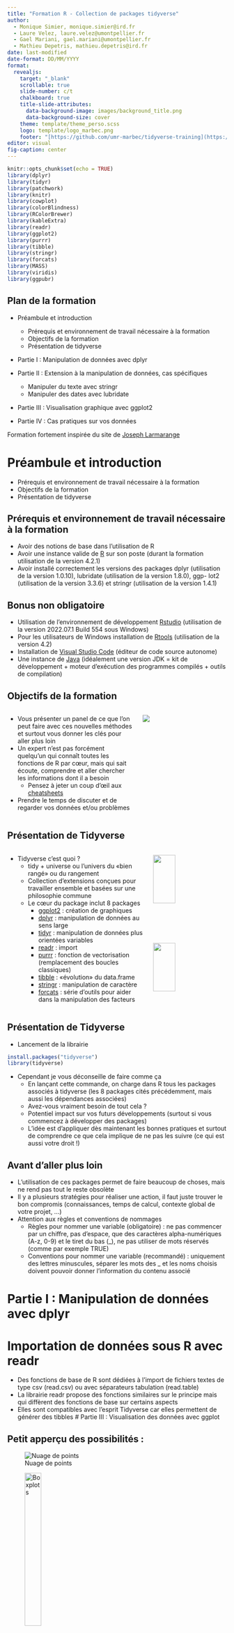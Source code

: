 ```yaml
---
title: "Formation R - Collection de packages tidyverse"
author: 
  - Monique Simier, monique.simier@ird.fr 
  - Laure Velez, laure.velez@umontpellier.fr
  - Gael Mariani, gael.mariani@umontpellier.fr
  - Mathieu Depetris, mathieu.depetris@ird.fr
date: last-modified	
date-format: DD/MM/YYYY
format: 
  revealjs:
    target: "_blank"
    scrollable: true
    slide-number: c/t
    chalkboard: true
    title-slide-attributes:
      data-background-image: images/background_title.png
      data-background-size: cover  
    theme: template/theme_perso.scss
    logo: template/logo_marbec.png
    footer: "[https://github.com/umr-marbec/tidyverse-training](https://github.com/umr-marbec/tidyverse-training)"
editor: visual
fig-caption: center
---
```


```r
knitr::opts_chunk$set(echo = TRUE)
library(dplyr)
library(tidyr)
library(patchwork)
library(knitr)
library(cowplot)
library(colorBlindness)
library(RColorBrewer)
library(kableExtra)
library(readr)
library(ggplot2)
library(purrr)
library(tibble)
library(stringr)
library(forcats)
library(MASS)
library(viridis)
library(ggpubr)
```

## Plan de la formation {.smaller}

-   Préambule et introduction

    -   Prérequis et environnement de travail nécessaire à la formation
    -   Objectifs de la formation
    -   Présentation de tidyverse

-   Partie I : Manipulation de données avec dplyr

-   Partie II : Extension à la manipulation de données, cas spécifiques

    -   Manipuler du texte avec stringr
    -   Manipuler des dates avec lubridate

-   Partie III : Visualisation graphique avec ggplot2

-   Partie IV : Cas pratiques sur vos données

Formation fortement inspirée du site de [Joseph Larmarange](https://larmarange.github.io/analyse-R/){target="_blank"}

# Préambule et introduction

-   Prérequis et environnement de travail nécessaire à la formation
-   Objectifs de la formation
-   Présentation de tidyverse

## Prérequis et environnement de travail nécessaire à la formation

-   Avoir des notions de base dans l'utilisation de R
-   Avoir une instance valide de [R](https://cran.r-project.org/){target="_blank"} sur son poste (durant la formation utilisation de la version 4.2.1)
-   Avoir installé correctement les versions des packages dplyr (utilisation de la version 1.0.10), lubridate (utilisation de la version 1.8.0), ggp- lot2 (utilisation de la version 3.3.6) et stringr (utilisation de la version 1.4.1)

## Bonus non obligatoire

-   Utilisation de l'environnement de développement [Rstudio](https://www.rstudio.com/products/rstudio/download/){target="_blank"} (utilisation de la version 2022.07.1 Build 554 sous Windows)
-   Pour les utilisateurs de Windows installation de [Rtools](https://cran.r-project.org/bin/windows/Rtools/){target="_blank"} (utilisation de la version 4.2)
-   Installation de [Visual Studio Code](https://code.visualstudio.com/#alt-downloads){target="_blank"} (éditeur de code source autonome)
-   Une instance de [Java](https://jdk.java.net/19/){target="_blank"} (idéalement une version JDK = kit de développement + moteur d'exécution des programmes compilés + outils de compilation)

## Objectifs de la formation

::: columns
::: {.column width="60%"}
-   Vous présenter un panel de ce que l'on peut faire avec ces nouvelles méthodes et surtout vous donner les clés pour aller plus loin
-   Un expert n'est pas forcément quelqu'un qui connaît toutes les fonctions de R par cœur, mais qui sait écoute, comprendre et aller chercher les informations dont il a besoin
    -   Pensez à jeter un coup d'œil aux [cheatsheets](https://github.com/rstudio/cheatsheets){target="_blank"}
-   Prendre le temps de discuter et de regarder vos données et/ou problèmes
:::

::: {.column width="40%"}
![](images/loi_pareto.jpg)
:::
:::

## Présentation de Tidyverse {.smaller}

::: columns
::: {.column width="65%"}
-   Tidyverse c'est quoi ?
    -   tidy + universe ou l'univers du «bien rangé» ou du rangement
    -   Collection d'extensions conçues pour travailler ensemble et basées sur une philosophie commune
    -   Le cœur du package inclut 8 packages
        -   [ggplot2](https://ggplot2.tidyverse.org/){target="_blank"} : création de graphiques
        -   [dplyr](https://dplyr.tidyverse.org/){target="_blank"} : manipulation de données au sens large
        -   [tidyr](https://tidyr.tidyverse.org/){target="_blank"} : manipulation de données plus orientées variables
        -   [readr](https://readr.tidyverse.org/){target="_blank"} : import
        -   [purrr](https://purrr.tidyverse.org/){target="_blank"} : fonction de vectorisation (remplacement des boucles classiques)
        -   [tibble](https://tibble.tidyverse.org/){target="_blank"} : «évolution» du data.frame
        -   [stringr](https://stringr.tidyverse.org/){target="_blank"} : manipulation de caractère
        -   [forcats](https://forcats.tidyverse.org/){target="_blank"} : série d'outils pour aider dans la manipulation des facteurs
:::

::: {.column width="35%"}
![](images/hadley_wickham.png){width="55%"} ![](images/tidyverse_packages.png){width="55%"}
:::
:::

## Présentation de Tidyverse

-   Lancement de la librairie

```r
install.packages("tidyverse")
library(tidyverse)
```

-   Cependant je vous déconseille de faire comme ça
    -   En lançant cette commande, on charge dans R tous les packages associés à tidyverse (les 8 packages cités précédemment, mais aussi les dépendances associées)
    -   Avez-vous vraiment besoin de tout cela ?
    -   Potentiel impact sur vos futurs développements (surtout si vous commencez à développer des packages)
    -   L'idée est d'appliquer dès maintenant les bonnes pratiques et surtout de comprendre ce que cela implique de ne pas les suivre (ce qui est aussi votre droit !)

## Avant d'aller plus loin

-   L'utilisation de ces packages permet de faire beaucoup de choses, mais ne rend pas tout le reste obsolète
-   Il y a plusieurs stratégies pour réaliser une action, il faut juste trouver le bon compromis (connaissances, temps de calcul, contexte global de votre projet, ...)
-   Attention aux règles et conventions de nommages
    -   Règles pour nommer une variable (obligatoire) : ne pas commencer par un chiffre, pas d'espace, que des caractères alpha-numériques (A-z, 0-9) et le tiret du bas (\_), ne pas utiliser de mots réservés (comme par exemple TRUE)
    -   Conventions pour nommer une variable (recommandé) : uniquement des lettres minuscules, séparer les mots des \_ et les noms choisis doivent pouvoir donner l'information du contenu associé

# Partie I : Manipulation de données avec dplyr

# Importation de données sous R avec readr

-   Des fonctions de base de R sont dédiées à l'import de fichiers textes de type csv (read.csv) ou avec séparateurs tabulation (read.table)
-   La librairie readr propose des fonctions similaires sur le principe mais qui diffèrent des fonctions de base sur certains aspects
-   Elles sont compatibles avec l'esprit Tidyverse car elles permettent de générer des tibbles \# Partie III : Visualisation des données avec ggplot

## Petit apperçu des possibilités :

::: {layout-ncol="3"}
![Nuage de points](images/.png){width="\"30%"}

![Boxplots](images/.png){width="30%"}

![Violin Plot](images/.png){width="30%"}
:::

<center>Un grand nombre d'exemples est disponible sur le site [***from Data to Viz***](https://www.data-to-viz.com/)</center>

## Petit apperçu des possibilités :

::: {layout-ncol="3"}
![Barplot](images/barplot.png){width="30%"}

![Barplot](images/barplot2.png){width="30%"}

![Barplot Circulaire](images/Figure3.png){width="30%"}
:::

## Petit apperçu des possibilités :

::: {layout-ncol="3"}
![Données temporelles](images/Series_temporelles.png){width="\"30%"}

![Données temporelles empillées](images/Diagramme_empile.png){width="30%"}

![Cartes](images/map2.png){width="30%"}
:::

<center>Un grand notre d'exemples est disponible sur le site [***from Data to Viz***](https://www.data-to-viz.com/)</center>

## Ggplot c'est comme la chirurgie *`aes`*thétique :

::: incremental
::: columns
1)  Les jeunes s'y mettent très tôt !

2)  Les moins jeunes sont réticents puis CERTAINS finissent par s'y mettre

    <center>![](images/nancy_pelosi.jpg){width="20%"}</center>

3)  C'est un enchainement plus ou moins long d'opérations.

    <center>![](images/bogdanoff1.jpg){width="21%"}![](images/bogdanoff1.5.jpg){width="25%"}![](images/bogdanoff2.jpg){width="25%"}</center>
:::
:::

## Ggplot, une succession de couches

::: incremental
::: columns
::: column
1.  La Structure

    ```r
    data <- iris
    p1 <- ggplot(data, mapping = aes(x = Sepal.Length, y = Sepal.Width)) +
      theme(axis.text  = element_text(size = 25),
            axis.title = element_text(size = 25))
    p1
    ```
:::

::: column
2.  Le type de représentation

    ```r
    p2 <- p1 + geom_point(size = 5)
    p2
    ```
:::
:::

::: columns
::: column
3.  Les Couleurs

    ```r
    p3 <- p1 + geom_point(mapping = aes(color = Petal.Width), size = 5) + scale_color_viridis_c()
    p3
    ```
:::

::: column
4.  Le Lifting final

    ```r
    p4 <- p3 + theme_bw() +
      theme(axis.text = element_text(size = 25),
                     axis.title = element_text(size = 25))
    p4
    ```
:::
:::
:::

## La structure des données

Pour la démonstration nous allons utiliser le jeu de données `crabs` de la librairie `MASS`.

```r
library(MASS)
data_crabs <- crabs %>% dplyr::select(sp, sex, CL, CW)

data_crabs %>%
  head(3) %>%
  kbl(digits = 4, caption = "Crabs data") %>%
  kable_classic(html_font = "Computer Modern", full_width = F)
```

. . .

```r
data_crabs %>%
  head(3) %>%
  kbl(digits = 4, caption = "Crabs data") %>%
  kable_classic(html_font = "Computer Modern", full_width = F)
```

## Ggplot pas à pas

### 1. Construction de la structure

::: incremental
<div>

Pour la structure du la figure, la fonction à toujours utiliser est `ggplot()` . Les arguments principaux sont :

::: incremental
-   `data = nom.du.dataframe`

-   `mapping = aes(x = varaible.x, y = variable.y)`

    ::: incremental
    -   Ici le `aes` signifie **aesthetic**

    -   On verra que d'autres options sont disponibles dans `aes` comme la taille (`size`), la couleur (`color`), la forme (`shape`) ...
    :::
:::

</div>
:::

## Ggplot pas à pas

### 1. Construction de la structure

::: nonincremental
<div>

Pour la structure du la figure, la fonction à toujours utiliser est `ggplot()` . Les arguments principaux sont :

<div>

-   `data = nom.du.dataframe`

-   `mapping = aes(x = varaible.x, y = variable.y)`

</div>

</div>
:::

```r
couche.1 <- ggplot(data    = data_crabs,
                   mapping = aes(x = CL, y = CW))
```

. . .

```r
couche.1
```

## Ggplot pas à pas

### 2. Choix du type de représentation

::: incremental
::: incremental
Plusieurs représentations existent selon le type de variables que l'on a :
:::

::: columns
::: column
1.  **Une variable continue**

    ::: incremental
    -   `geom_histogram()`

    -   `geom_density()`
    :::
:::

::: column
2.  **Deux variables continues**

    ::: incremental
    -   `geom_point()`
    -   `geom_line()`
    -   `geom_area()`
    :::
:::
:::
:::

::: incremental
::: columns
::: column
3.  **Une discrète & une continue**

    ::: incremental
    -   `geom_boxplot()`
    -   `geom_violin()`
    -   `geom_col()`
    :::
:::

::: column
4.  **Données spatiales**

    ::: incremental
    -   `geom_polygon()`

    -   `geom_sf()`
    :::
:::
:::
:::

## Ggplot pas à pas

### 2. Choix du type de représentation

::: incremental
L'exemple ici va mener à la réalisation d'un **nuage de points**. Mais `ggplot2` fonctionne de la même façon pour construire un **diagramme en barres**, **une boite à moustache** ou autres.

::: incremental
::: columns
::: {.column width="50%"}
-   `aes()` dans `ggplot()`

    ```r
    couche.2 <- couche.1 +
      geom_point()
    ```
:::

::: {.column width="50%"}
-   `aes()` dans `geom_point()`

    ```r
    couche.2.2 <- ggplot() +
      geom_point(data    = data_crabs,
                 mapping = aes(x = CL, y = CW))
    ```
:::
:::
:::
:::

. . .

```r
couche.2
```

## Ggplot pas à pas {auto-animate=true}

Traçons un modèle linéaire et ajoutons la formule et le R² correspondant

. . .

```r
couche.3 <- couche.2 +
  geom_smooth(color = "red", method = "lm") # le modèle linéaire 
```

. . .

```r
couche.3
```

## Ggplot pas à pas {auto-animate=true}

Traçons un modèle linéaire et ajoutons la formule et le R² correspondant

```r
couche.3 <- couche.2 +
  geom_smooth(color = "red", method = "lm") + # le modèle linéaire 
  stat_regline_equation(label.y = 52, aes(label = ..eq.label..)) # la formule
couche.3
```

## Ggplot pas à pas {auto-animate=true}

Traçons un modèle linéaire et ajoutons la formule et le R² correspondant

```r
couche.3 <- couche.2 +
  geom_smooth(color = "red", method = "lm") + # le modèle linéaire 
  stat_regline_equation(label.y = 52, aes(label = ..eq.label..)) + # la formule
  stat_regline_equation(label.y = 48, aes(label = ..adj.rr.label..)) # R²
couche.3
```

## Ggplot pas à pas

4.  Différencions les mâles et les femelles avec de la couleur

. . .

=\> Une couleur par ordre. Comme c'est lié à l'esthétisme de la figure, il faut retourner à l'argument `color` dans la fonction `aes`.

. . .

```r
couche.4 <- ggplot() +
  geom_point(data    = data_crabs,
             mapping = aes(x     = CL, 
                           y     = CW, 
                           color = sex))
```

. . .

```r
couche.4
```

## Ggplot pas à pas

5.  Modifions les couleurs des points + Le titre de la légende

. . .

Pour cela, on peut utiliser la fonction `scale_color_manual()` et les arguments `name` et `values`.

. . .

```r
couche.5 <- couche.4 +
  scale_color_manual(name   = "Sex :",
                     values = c("M" = "darkblue", 
                                "F" = "darkgreen"))

```

. . .

```r
couche.5
```

. . .

<center>*Une autre façon de faire est d'utiliser la fonction `labs` qui permet de changer les diverses légendes (axes x et y + légende de couleur). A vous de jouer !!!*</center>

## Ggplot pas à pas

6.  Nommons proprement les axes + la légende

. . .

```r
couche.6 <- couche.5 +
  labs(x     = "Carapace Length (mm)",
       y     = "Carapace Width (mm)",
       color = "Sex :")
```

. . .

```r
couche.6
```

## Ggplot pas à pas

7.  Faisons deux plot en un en séparant les données pour les deux espèces.

. . .

```r
couche.7 <- couche.6 + facet_grid(~sp)
```

. . .

```r
couche.7
```

## Ggplot pas à pas

8.  Petit lifting de la couleur de l'arrière plan

. . .

```r
#| fig-height: 8
#| layout: "[30, 30, 30]"
couche.7 + theme_bw()
couche.7 + theme_classic()
couche.7 + theme_dark()
```
. . .

<center>Un tas de `theme_*` existent pour obtenir différentes formats d'arrière plan (voir [ici](http://www.sthda.com/english/wiki/ggplot2-themes-and-background-colors-the-3-elements)). A vous de choisir votre préféré.</center>

## Ggplot pas à pas

9.  Le lifting final sur les légendes

. . .

```r
couche.8 <- couche.7 +
  theme_bw() +
  theme(axis.text       = element_text(size = 11),
        axis.title      = element_text(size = 13),
        legend.position = "right",
        legend.text     = element_text(size = 13),
        legend.title    = element_text(size = 15))
```

. . .

```r
couche.8
```

## Une petite subtilité concernant les couleurs

. . .

***Exercice :***

1.  *Construire un diagramme en barres représentant la biomasse de chacun des ordres.*
2.  *Donner une couleur à chacune des barres. Vous devez choisir la couleur.*

. . .

::: incremental
Ggplot fait la différence entre :

-   la couleur des contours -\> `color = …`

-   la couleur de remplissage -\> `fill = …`
:::

. . .

Pour choisir ses couleurs de contour *vs.* de remplissage, on utilise les fonctions\
`scale_color_manual()` *vs.* `scale_fill_manual()`.

```r
# fish_data %>%
#   group_by(order) %>%
#   summarise(biomass = sum(biomass)) %>%
#   ggplot() +
#   geom_col(data    = fish_data,
#                     mapping = aes(x = order, 
#                                            y = biomass, 
#                                            fill = order)) +
#   scale_fill_manual(values = c("pink", "green", "red", "blue", "yellow"))

```

## Une autre subtilité concernant les couleurs

. . .

***Exercice :***

1.  *Construisez un nuage de points biomass\~total*
2.  *Coloriez les points en fonction de la variable abondance en BLEU.*

. . .

::: incremental
```r
# plot <- ggplot() +
#   geom_point(data    = fish_data,
#                       mapping = aes(x = total, y = biomass, 
#                                              color = total))
# plot + scale_color_manual(values = "blue")
```
:::

. . .

<center>On ne peut pas donner une seule couleur à une variable continue !</center>

## Couleurs & variables continues

Il existe 4 fonctions principales qui permettent de construire des pallettes de couleurs continues :

::: incremental
-   `scale_fill_contiuous` : avec une palette par defaut (nuances de bleus)

-   `scale_fill_viridis_c` : Colorblind friendly.

-   `scale_fill_distiller` : utilise les [BrewerPalettes](https://colorbrewer2.org/#type=sequential&scheme=BuGn&n=3) (voir [ici](https://r-graph-gallery.com/38-rcolorbrewers-palettes.html) pour plus d'infos).\
    Pour voir les palettes =\> `RColorBrewer::display.brewer.all()`

-   `scale_fill_gradient` : permet de créer ses propres gradients de couleurs. Des variantes existent selon le nombre de couleurs à définir. Il s'agit de `scale_fill_gradient2()` et `scale_fill_gradientn()`.
:::

. . .

<center>Testons les une par une à partir de la figure suivante</center>

## Couleurs & variables continues

### `scale_color_continuous`

La plus simple, mais pas beaucoup d'options. C'est aussi la palette de couleur par défaut.

```r
# plot <- ggplot(faithfuld) +
#   geom_tile(aes(waiting, eruptions, fill = density)) +
#   labs(x = "Waiting", y = "Eruptions", fill = "Density") +
#   theme_bw()

plot <- ggplot(faithfuld, aes(waiting, eruptions, fill = density)) +
  geom_raster() +
  scale_x_continuous(NULL, expand = c(0, 0)) + 
  scale_y_continuous(NULL, expand = c(0, 0)) + 
  theme(legend.position = "none")
```

. . .

```r
#| fig-height: 8
#| layout: "[50, 50]"
plot
plot + scale_fill_continuous()
```

## Couleurs & variables continues

### `scale_color_viridis_c`

De belles palettes dont les nuances sont captées par les personnes albinos.

. . .

::: incremental
```r
#| fig-height: 8
#| layout: "[30, 30, 30]"
plot + scale_fill_viridis_c(option = "viridis")
plot + scale_fill_viridis_c(option = "inferno")
plot + scale_fill_viridis_c(option = "turbo")
```
:::

## Couleurs & variables continues

### `scale_fill_distiller()`

Permet d'utiliser les palettes de couleurs issues de [BrewerPalettes](https://colorbrewer2.org/#type=sequential&scheme=BuGn&n=3).

. . .

```r
RColorBrewer::display.brewer.all()
```

## Couleurs & variables continues

### `scale_fill_distiller()`

. . .

Permet d'utiliser les palettes de couleurs issues de [BrewerPalettes](https://colorbrewer2.org/#type=sequential&scheme=BuGn&n=3).

```r
#| fig-height: 8
#| layout: "[30, 30, 30]"
plot + scale_fill_distiller(palette = "Reds")
plot + scale_fill_distiller(palette = "YlGn")
plot + scale_fill_distiller(palette = "Spectral")
```

## Couleurs & variables continues

### `scale_fill_distiller()`

Petite info utile, toutes les palettes peuvent passer le test ***ColorBlind Friendly*** :

. . .

```r
# install.packages("colorBlindness")
# install.packages("RColorBrewer")
color_pal <- RColorBrewer::brewer.pal(10, name="Spectral")
colorBlindness::displayAllColors(color_pal)
```

## Couleurs & variables continues

### `scale_fill_gradient()`

Permet de créer ces propres palettes de couleurs, à partir de 2, 3 ou n couleurs :

::: incremental
-   `scale_fill_gradient()` avec les arguments `low` et `high`.

-   `scale_fill_gradient2()` avec les arguments `low`, `mid` et `high`.

-   `scale_fill_gradientn()` avec l'argument `colours`.
:::

. . .

```r
#| fig-height: 8
#| layout: "[30, 30, 30]"
plot + scale_fill_gradient(low = "darkblue", high = "darkred")
plot + scale_fill_gradient2(low = "darkblue", mid = "white", high = "darkred", midpoint = 0.02)
plot + scale_fill_gradientn(colours = colorspace::diverge_hcl(7))
```

## Couleurs & variable groupée en classes

Il existe 3 fonctions principales qui permettent de construire ce type de pallettes de couleurs :

::: incremental
-   `scale_fill_binned` : avec une palette par defaut (nuances de bleus)

-   `scale_fill_fermenter` : utilise les [BrewerPalettes](https://colorbrewer2.org/#type=sequential&scheme=BuGn&n=3) (voir [ici](https://r-graph-gallery.com/38-rcolorbrewers-palettes.html) pour plus d'infos).\
    Pour voir les palettes =\> `RColorBrewer::display.brewer.all()`

-   `scale_fill_steps` : permet de créer sa propre palette avec un nombre de classes précis. Des variantes existent selon le nombre de couleurs à définir. Il s'agit de `scale_fill_steps2()` et `scale_fill_stepsn()`.
:::

## Couleurs & variable groupée en classes

### `scale_fill_binned()`

Les couleurs sont par défaut des nuances de bleu. Certaines précisions peuvent cependant être apportées.

. . .

```r
#| fig-height: 8
#| layout: "[30, 30, 30]"
plot + scale_fill_binned(n.breaks = 4)
plot + scale_fill_binned(n.breaks = 7,
                         guide = guide_colorsteps(show.limits = T))
plot + scale_fill_binned(breaks = quantile(faithfuld$density, 
                                           probs = (seq(0,1,0.3))))
```

## Couleurs & variable groupée en classes

### `scale_fill_fermenter()`

La fonction analogue à `scale_fill_distiller()` et `scale_fill_brewer()`.

. . .

```r
#| fig-height: 8
#| layout: "[30, 30, 30]"
plot + scale_fill_fermenter(n.breaks = 8, palette = "BuGn")
plot + scale_fill_fermenter(n.breaks = 8, palette = "BuGn", direction = 1)
plot + scale_fill_fermenter(n.breaks = 8, palette = "RdBu")
```

## Couleurs & variable groupée en classes

### `scale_fill_steps()`

Fonction analogue à `scale_fill_gradient()`.

::: incremental
-   `scale_fill_steps()` avec les arguments `low` et `high`.

-   `scale_fill_steps2()` avec les arguments `low`, `mid` et `high`.

-   `scale_fill_stepsn()` avec l'argument `colours`.
:::

. . .

```r
#| fig-height: 8
#| layout: "[30, 30, 30]"
plot + scale_fill_steps(low = "darkblue", high = "darkred", n.breaks = 8)
plot + scale_fill_steps2(low = "darkblue", mid = "white", high = "darkred", midpoint = 0.02, n.breaks = 8)
plot + scale_fill_stepsn(colors = magma(9), n.breaks = 9)
```

## Couleurs & variables discrètes

Les principales fonctions utilisées permettant de construire des pallettes de couleurs continues :

::: incremental
-   `scale_fill_discrete` : Couleurs par défaut

-   `scale_fill_manual` : choix de la couleur parmis toutes les couleurs existantes.

-   `scale_fill_brewer` : utilise les [BrewerPalettes](https://colorbrewer2.org/#type=sequential&scheme=BuGn&n=3) (voir [ici](https://r-graph-gallery.com/38-rcolorbrewers-palettes.html) pour plus d'infos). Equivalent de `scale_fill_distiller` pour les variables discrètes.
:::

## Couleurs & variables discrètes

::: incremental
```r
plot <- ggplot() +
  geom_violin(data    = data_crabs,
              mapping = aes(x = sex, y = CL, fill = sex), 
              alpha   = 0.7) +
  facet_wrap(~sp) +
  theme_bw()
```
:::

. . .

::: incremental
```r
#| fig-height: 8
#| layout: "[30, 30, 30]"
plot + scale_fill_discrete()
plot + scale_fill_manual(values = c("M" = "darkblue", "F" = "darkgreen"))
plot + scale_fill_brewer(palette = "Set2")
```
:::

## Ressources utilisées

https://ggplot2-book.org/scale-colour.html#colour-discrete

https://stackoverflow.com/questions/70942728/understanding-color-scales-in-ggplot2

https://colorbrewer2.org/#type=sequential&scheme=BuGn&n=3

## Utiliser ggplot pour détecter des erreurs dans les données

<center>

```r
# fish_data <- read_csv("data/Global_reef_fish_abundance_and_biomass.csv")
fish_data <- read_csv("data/Global_reef_fish_biomass.csv")

survey <- read_delim("data/Survey_metadata.csv", 
     delim = ";", escape_double = FALSE, trim_ws = TRUE, 
     skip = 70)

# Selection des données pour le site n°2000951
# site1 <- fish_data %>%
#   filter(survey_id == 2000951) %>%
#   select(survey_id, class, order, family, species_name, total, biomass)
# 
# site1 %>%
#   head(5) %>% 
#   kbl(digits = 4, caption = "Data to check") %>% 
#   kable_classic(html_font = "Computer Modern", full_width = F)  

```

</center>

Comment détécter les outliers ?

```r
# ggplot(data = site1, mapping = aes(x = order, y = biomass)) +
#   geom_boxplot() +
#   theme_bw()
```

### Séparer les Elasmobranches des Actinoptérygiens

<center>

```r
# ggplot(data = site1, mapping = aes(x = order, y = biomass)) +
#   geom_boxplot() +
#   facet_grid(.~class, scales = "free", space = "free") +
#   theme_bw() +
#   theme(axis.text.x = element_text(angle = 45, hjust = 1))
```

Interrogation au niveau des perciformes ...

</center>

### Qu'est-ce qu'il se passe avec les Perciformes ?

<center>

```r
# site1 %>%
#   filter(order == "Perciformes") %>%
#   ggplot(., mapping = aes(x = family, y = biomass)) +
#   geom_boxplot() +
#   theme_bw() +
#   theme(axis.text.x = element_text(angle = 45, hjust = 1))
  

```

</center>
